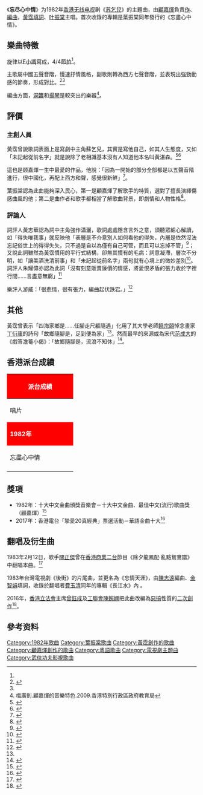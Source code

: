 {{Infobox song 
|Album =忘盡心中情
|Name=忘盡心中情
|type=song
|Artist=[[葉振棠|葉振棠]]
|Composer=[[顧嘉煇|顧嘉煇]]|
|Arranger = 顧嘉煇
|lyricist=[[黃霑|黃霑]]
|Producer=
| Length         = {{Duration|m=03|s=37}}
| Released       = 1982年
|Label=[[EMI|EMI]]
}}
《'''忘尽心中情'''》为1982年[[TVB|香港无线电视]]剧《[[苏乞儿_(電視剧)|苏乞兒]]》的主題曲，由[[顧嘉煇|顧嘉煇]]負責[[作曲|作]]、[[編曲|編曲]]，[[黃湛森|黃霑]][[填詞|填詞]]、[[叶振棠|叶振棠]]主唱。首次收錄的專輯是葉振棠同年發行的《忘盡心中情》。

==樂曲特徵==
旋律以[[F小調|F小調]]寫成，4/4[[節拍|節拍]]<ref NAME="梅"/>。

主歌屬中國五聲音階，慢速抒情風格，副歌則轉為西方七聲音階，並表現出強勁動感的節奏，形成對比。<ref>{{Cite web|title=【編輯推薦】八十年代 100 首最佳本地歌曲選：Part 5|url=https://www.spill.hk/features/top-100-songs-of-1980s-hong-kong/top-100-songs-of-1980s-hong-kong-part-5/|accessdate=|author=|date=2018-10-05|format=|publisher=www.spill.hk|language=|archive-date=2020-10-12|archive-url=https://web.archive.org/web/20201012140443/https://www.spill.hk/features/top-100-songs-of-1980s-hong-kong/top-100-songs-of-1980s-hong-kong-part-5/|dead-url=no}}</ref><ref NAME="梅"/>

編曲方面，[[洞簫|洞簫]]和[[揚琴|揚琴]]是較突出的樂器<ref NAME="梅">梅廣釗.顧嘉煇的音樂特色.2009.香港特別行政區政府教育局</ref>。

==評價==
===主創人員===
黃霑曾說歌詞表面上是寫劇中主角蘇乞兒，其實是寫他自己，如其人生態度，又如「未記起從前名字」就是說除了老相識基本沒有人知道他本名叫黃湛森。<ref name="流行音樂物語">{{Cite book|title=黃霑書房 — 流行音樂物語|last=黃|first=霑|publisher=三聯|year=2021|isbn=9789620446962|location=香港|editor=吳俊雄|page=359}}</ref><ref name="真音樂">{{cite web|author1=張璧賢、向雪懷(節目主持)黃霑(嘉賓)|url=http://www.rthk.org.hk/classicschannel/realmusic.htm|title=真音樂|publisher=香港電台|date=2003-10-06|accessdate=2017-03-03|archive-date=2008-05-16|archive-url=https://web.archive.org/web/20080516153619/http://www.rthk.org.hk/classicschannel/realmusic.htm|dead-url=no}}</ref>

這也是顾嘉煇一生中最愛的作品，他說：「因為一開始的部分全部都是以五聲音階進行，很中國化，再配上西方和聲，感覺很新鮮」<ref>{{cite magazine |author1=賴映彤 |title=音樂巨人與新生代漫談樂事 |date=2015年5月 |publisher=C.A.S.H |page=10 |url=http://www.cash.org.hk/files/pdf/publications/cashflow/cashflow77.pdf}}</ref>。

葉振棠認為此曲能夠深入民心，第一是顧嘉煇了解歌手的特質，選對了擅長演繹傷感曲風的他；第二是曲作者和歌手都相當了解歌曲背景，即劇情和人物性格<ref>{{Cite web |url=http://orientaldaily.on.cc/cnt/entertainment/20121015/00282_025.html |title=葉振棠《忘盡心中情》夠晒悲怨 |access-date=2017-02-22 |archive-date=2019-10-30 |archive-url=https://web.archive.org/web/20191030084355/https://orientaldaily.on.cc/cnt/entertainment/20121015/00282_025.html |dead-url=no }}</ref>。

===評論人===
詞評人黃志華認為詞中主角強作瀟灑，歌詞處處隱含言外之意，須聽眾細心解讀，如「得失唯我事」就反映他「表層是不介意別人如何看他的得失，內層是依然沒法忘記俗世上的得得失失，只不過是自以為僅有自己可管，而且可以忘掉不管」<ref>{{cite book|author1=黃志華|coauthors=朱耀偉|title=香港歌詞導賞|date=2009年7月|publisher=匯智出版|page=26-29}}</ref>；又說此詞雖然為黃霑慣用的平行式結構，卻無其慣有的毛病：詞意凝滯，層次不分明，如「讓美酒洗清前事」和「未記起從前名字」兩句就有心境上的微妙差別<ref name="香港詞人詞話">{{cite book|author1=黃志華|title=香港詞人詞話|date=2003年4月|publisher=三聯書店（香港）}}</ref>。詞評人朱耀偉亦認為此詞「沒有刻意販賣廉價的情感，將愛恨矛盾的張力收於字裡行間……言盡意無窮」<ref name="七八十年代研究">{{cite book|author1=朱耀偉|title=香港粵語流行歌詞研究一：七十年代中期至八十年代中期|date=2011年10月|publisher=亮光文化}}</ref>

樂評人游威：「很悲情，很有張力，編曲起伏跌宕。」<ref>{{Cite web|url=http://ent.sina.com.cn/x/2005-08-31/1956826898.html|title=我的八十年代-顧嘉輝的「明日之歌」|accessdate=|author=游威|date=2005-08-31|publisher=新浪娛樂|archive-date=2018-09-11|archive-url=https://web.archive.org/web/20180911002459/http://ent.sina.com.cn/x/2005-08-31/1956826898.html|dead-url=no}}</ref>

==其他==
黃霑曾表示「四海家鄉是……任腳走尺軀隨遇」化用了其大學老師[[饒宗頤|饒宗頤]]悼念畫家[[丁衍庸|丁衍庸]]的詩句「故鄉隨腳是，足到便為家」<ref name="流行音樂物語"/>。然而最早的來源或為宋代[[范成大|范成大]]的《戲答澹菴小偈》：「故鄉隨腳是，流浪不知休」<ref>{{Cite web|url=https://sou-yun.com/poemindex.aspx?dynasty=Song&author=%E8%8C%83%E6%88%90%E5%A4%A7&type=Jie&lang=t|title=詩詞庫：宋 范成大|accessdate=|author=|date=|publisher=搜韻網|archive-date=2018-04-14|archive-url=https://web.archive.org/web/20180414233831/https://sou-yun.com/poemindex.aspx?dynasty=Song&author=%E8%8C%83%E6%88%90%E5%A4%A7&type=Jie&lang=t|dead-url=no}}</ref>。

==香港派台成績==
{| class="wikitable" cellpadding="1"
|-
! style="background:red; color:white" colspan="7" | '''派台成績'''
|-
| width="160"| 唱片 || width="160"| 歌曲 || width="50"| 903 || width="50"| RTHK || width="50"| 997 || width="50"| TVB 
|-
! style="background:red; color:white" colspan="7" | '''1982年'''
|-
| 忘盡心中情 || 忘盡心中情 ||  style="background:#808080" |  || '''(1)''' 兩週冠軍<ref name="cnhk">{{cite web|author1=黃志煒|url=https://repository.lib.cuhk.edu.hk/en/item/cuhk-317982|title=跨國唱片公司壟斷下之香港粤語流行樂壇|language=中文|date=1991|page=附錄附件(一)|accessdate=2020-05-24|archive-date=2020-08-23|archive-url=https://web.archive.org/web/20200823022917/https://repository.lib.cuhk.edu.hk/en/item/cuhk-317982|dead-url=no}}</ref> || style="background:#808080" |  || style="background:#808080" |   
|-
|}

==獎項==
*1982年：十大中文金曲頒獎音樂會－十大中文金曲、最佳中文(流行)歌曲獎（顧嘉煇）<ref>{{cite web|title=歷年十大中文金曲頒獎音樂會：第五屆 (1982)|url=http://www.rthk.org.hk/classicschannel/goldsong05.htm|website=rthk|accessdate=2017-02-23|archive-date=2016-03-04|archive-url=https://web.archive.org/web/20160304054122/http://www.rthk.org.hk/classicschannel/goldsong05.htm|dead-url=no}}</ref>
*2017年：香港電台「摯愛20真經典」票選活動－華語金曲十大<ref>{{Cite web|url=https://app4.rthk.hk/special/20oldies/|title=普通話台「摯愛20真經典」金曲珍選|accessdate=|author=|date=2017-06-15|publisher=RTHK|archive-date=2018-03-08|archive-url=https://web.archive.org/web/20180308165114/https://app4.rthk.hk/special/20oldies/|dead-url=yes}}</ref>

==翻唱及衍生曲==
1983年2月12日，歌手[[關正傑|關正傑]]曾在[[叱咤903|香港商業二台]]節目《除夕龍鳳配·亂點鴛鴦譜》中翻唱本曲。<ref>{{youtube|l_zKKtjh30o|關正傑《忘盡心中情》@ 除夕龍鳳配．亂點鴛鴦譜（12.02.1983）}}</ref>

1983年台灣電視劇《後街》的片尾曲，並更名為《忘情天涯》，由[[陳志遠|陳志遠]]編曲、[[金智娟|金智娟]]填詞，收錄於翻唱者[[費玉清|費玉清]]同年的專輯《長江水》內 。

2016年，[[香港立法會|香港立法會]]主席[[曾鈺成|曾鈺成]]及[[工聯會|工聯會]][[陳婉嫻|陳婉嫻]]把此曲改編為[[惡搞|惡搞]]性質的[[二次創作|二次創作]]<ref>{{Cite web |url=http://www.post852.com/166102/%E3%80%90%E7%89%B9%E9%A6%96%E8%B7%91%E9%A6%AC%E4%BB%94%E3%80%91%E9%99%B3%E5%A9%89%E5%AB%BB%E5%94%94%E5%95%B1%E9%9F%B3%E5%86%8D%E6%94%B9%E7%B7%A8%E3%80%8A%E5%BF%98%E7%9B%A1%E5%BF%83%E4%B8%AD%E6%83%85/ |title=陳婉嫻唔啱音再改編《忘盡心中情》　踢爆「鬍鬚搭曾鈺成或者真的成事」？ |access-date=2017-02-22 |archive-date=2019-12-09 |archive-url=https://web.archive.org/web/20191209200357/https://www.post852.com/166102/%e3%80%90%e7%89%b9%e9%a6%96%e8%b7%91%e9%a6%ac%e4%bb%94%e3%80%91%e9%99%b3%e5%a9%89%e5%ab%bb%e5%94%94%e5%95%b1%e9%9f%b3%e5%86%8d%e6%94%b9%e7%b7%a8%e3%80%8a%e5%bf%98%e7%9b%a1%e5%bf%83%e4%b8%ad%e6%83%85/ |dead-url=no }}</ref>。

==參考资料==
{{reflist}}

{{黃霑}}
[[Category:1982年歌曲|Category:1982年歌曲]]
[[Category:葉振棠歌曲|Category:葉振棠歌曲]]
[[Category:黃霑創作的歌曲|Category:黃霑創作的歌曲]]
[[Category:顧嘉煇創作的歌曲|Category:顧嘉煇創作的歌曲]]
[[Category:粵語歌曲|Category:粵語歌曲]]
[[Category:電視劇主題曲|Category:電視劇主題曲]]
[[Category:武俠功夫影視歌曲|Category:武俠功夫影視歌曲]]